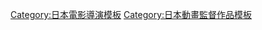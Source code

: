 {{Navbox
|name= 岡本英樹執導作品
|title= [[岡本英樹]]執導作品
|listclass = hlist hlist-hyphen
|group1 = 電視動畫
|list1={{Navbox|child
|group1 = 2000年代
|list1 = 
* [[藍蘭島漂流記]]（2007年）
* [[初音島II]]（2007年）
* [[初音島II|初音島II Second Season]]（2008年）
|group2 = 2010年代
|list2 = 
* [[戰國少女～桃色異傳～|戰國少女 ～桃色異傳～]]（2011年）
* [[蝦掰天文社|蝦掰天文社 公立海老栖川高中天悶社]]（2012年）
* [[此花亭奇譚]]（2017年）
* [[巴哈姆特之怒 Manaria Friends]]（2019年）
}}
|group2 = OVA
|list2 = 
* [[奈奈與薰的SM日記]]（2011年）
|group3 = 網路動畫
|list3 = 
* [[爆丸7]]（2021年）
|below=
}}
<noinclude>
{{DEFAULTSORT:Okamoto Hideki}}
[[Category:日本電影導演模板]]
[[Category:日本動畫監督作品模板]]
</noinclude>